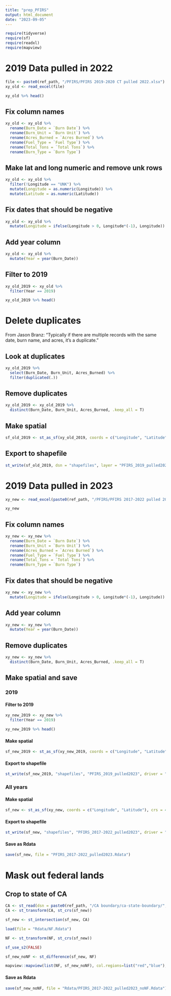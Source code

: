 ```yaml
---
title: "prep_PFIRS"
output: html_document
date: "2023-09-05"
---
```


```r
require(tidyverse)
require(sf)
require(readxl)
require(mapview)
```

# 2019 Data pulled in 2022
```r
file <- paste0(ref_path, "/PFIRS/PFIRS 2019-2020 CT pulled 2022.xlsx")
xy_old <- read_excel(file)
```

```r
xy_old %>% head()
```

## Fix column names
```r
xy_old <- xy_old %>% 
  rename(Burn_Date = `Burn Date`) %>% 
  rename(Burn_Unit = `Burn Unit`) %>% 
  rename(Acres_Burned = `Acres Burned`) %>% 
  rename(Fuel_Type = `Fuel Type`) %>% 
  rename(Total_Tons = `Total Tons`) %>% 
  rename(Burn_Type = `Burn Type`) 
```

## Make lat and long numeric and remove unk rows
```r
xy_old <- xy_old %>% 
  filter(!Longitude == "UNK") %>% 
  mutate(Longitude = as.numeric(Longitude)) %>% 
  mutate(Latitude = as.numeric(Latitude))
```


## Fix dates that should be negative
```r
xy_old <- xy_old %>% 
  mutate(Longitude = ifelse(Longitude > 0, Longitude*(-1), Longitude))
```

## Add year column
```r
xy_old <- xy_old %>% 
  mutate(Year = year(Burn_Date))
```



## Filter to 2019
```r
xy_old_2019 <- xy_old %>% 
  filter(Year == 2019)
```

```r
xy_old_2019 %>% head()
```


# Delete duplicates

From Jason Branz: "Typically if there are multiple records with the same date, burn name, and acres, it’s a duplicate." 

## Look at duplicates
```r
xy_old_2019 %>% 
  select(Burn_Date, Burn_Unit, Acres_Burned) %>% 
  filter(duplicated(.))
```

## Remove duplicates
```r
xy_old_2019 <- xy_old_2019 %>% 
  distinct(Burn_Date, Burn_Unit, Acres_Burned, .keep_all = T)
```



## Make spatial
```r
sf_old_2019 <- st_as_sf(xy_old_2019, coords = c("Longitude", "Latitude"), crs = 4326)
```


## Export to shapefile
```r
st_write(sf_old_2019, dsn = "shapefiles", layer = "PFIRS_2019_pulled2022", driver = "ESRI Shapefile", delete_layer = T)
```

# 2019 Data pulled in 2023
```r
xy_new <- read_excel(paste0(ref_path, "/PFIRS/PFIRS 2017-2022 pulled 2023.xlsx"))
```

```r
xy_new
```

## Fix column names
```r
xy_new <- xy_new %>% 
  rename(Burn_Date = `Burn Date`) %>% 
  rename(Burn_Unit = `Burn Unit`) %>% 
  rename(Acres_Burned = `Acres Burned`) %>% 
  rename(Fuel_Type = `Fuel Type`) %>% 
  rename(Total_Tons = `Total Tons`) %>% 
  rename(Burn_Type = `Burn Type`) 
```


## Fix dates that should be negative
```r
xy_new <- xy_new %>% 
  mutate(Longitude = ifelse(Longitude > 0, Longitude*(-1), Longitude))
```

## Add year column
```r
xy_new <- xy_new %>% 
  mutate(Year = year(Burn_Date))
```


## Remove duplicates
```r
xy_new <- xy_new %>% 
  distinct(Burn_Date, Burn_Unit, Acres_Burned, .keep_all = T)
```

## Make spatial and save

### 2019

#### Filter to 2019
```r
xy_new_2019 <- xy_new %>% 
  filter(Year == 2019)
```


```r
xy_new_2019 %>% head()
```

#### Make spatial
```r
sf_new_2019 <- st_as_sf(xy_new_2019, coords = c("Longitude", "Latitude"), crs = 4326)
```

#### Export to shapefile
```r
st_write(sf_new_2019, "shapefiles", "PFIRS_2019_pulled2023", driver = "ESRI Shapefile", delete_layer = T)
```

### All years

#### Make spatial
```r
sf_new <- st_as_sf(xy_new, coords = c("Longitude", "Latitude"), crs = 4326)
```

#### Export to shapefile
```r
st_write(sf_new, "shapefiles", "PFIRS_2017-2022_pulled2023", driver = "ESRI Shapefile", delete_layer = T)
```

#### Save as Rdata
```r
save(sf_new, file = "PFIRS_2017-2022_pulled2023.Rdata")
```

# Mask out federal lands

## Crop to state of CA
```r
CA <- st_read(dsn = paste0(ref_path, "/CA boundary/ca-state-boundary/", layer = "CA_State_TIGER2016.shp"))
CA <- st_transform(CA, st_crs(sf_new))
```

```r
sf_new <- st_intersection(sf_new, CA)
```


```r
load(file = "Rdata/NF.Rdata")
```

```r
NF <- st_transform(NF, st_crs(sf_new))
```

```r
sf_use_s2(FALSE)
```

```r
sf_new_noNF <- st_difference(sf_new, NF)
```

```r
mapview::mapview(list(NF, sf_new_noNF), col.regions=list("red","blue"),col=list("red","blue"))
```

#### Save as Rdata
```r
save(sf_new_noNF, file = "Rdata/PFIRS_2017-2022_pulled2023_noNF.Rdata")
```


